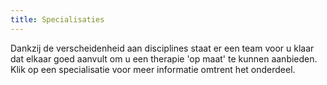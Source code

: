 ```yaml
---
title: Specialisaties
---
```


Dankzij de verscheidenheid aan disciplines staat er een team voor u klaar dat elkaar goed aanvult om u een therapie 'op maat' te kunnen aanbieden. Klik op een specialisatie voor meer informatie omtrent het onderdeel.
